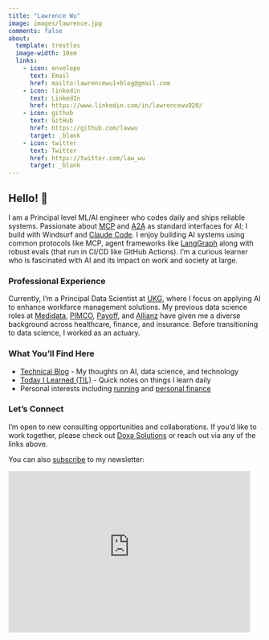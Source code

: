 ```yaml
---
title: "Lawrence Wu"
image: images/lawrence.jpg
comments: false
about:
  template: trestles
  image-width: 10em
  links:
    - icon: envelope
      text: Email
      href: mailto:lawrencewu1+blog@gmail.com
    - icon: linkedin
      text: LinkedIn
      href: https://www.linkedin.com/in/lawrencewu920/
    - icon: github
      text: GitHub
      href: https://github.com/lawwu
      target: _blank
    - icon: twitter
      text: Twitter
      href: https://twitter.com/law_wu
      target: _blank
---
```


::: {#hero-heading}
<!-- ::: {.headshot}
![](images/lawrence.jpg){width=200px style="border-radius: 50%; margin-bottom: 20px;"}
::: -->

## Hello! 👋

I am a Principal level ML/AI engineer who codes daily and ships reliable systems. Passionate about [MCP](https://github.com/jlowin/fastmcp) and [A2A](https://github.com/a2aproject/A2A) as standard interfaces for AI; I build with Windsurf and [Claude Code](https://lawwu.github.io/posts/2025-07-18-starting-to-use-claude-code/). I enjoy building AI systems using common protocols like MCP, agent frameworks like [LangGraph](https://github.com/langchain-ai/langgraph) along with robust evals (that run in CI/CD like GitHub Actions). I’m a curious learner who is fascinated with AI and its impact on work and society at large.

### Professional Experience
Currently, I'm a Principal Data Scientist at [UKG](https://www.ukg.com/){target="_blank"}, where I focus on applying AI to enhance workforce management solutions. My previous data science roles at [Medidata](https://www.medidata.com/){target="_blank"}, [PIMCO](https://www.pimco.com/){target="_blank"}, [Payoff](https://happymoney.com/){target="_blank"}, and [Allianz](https://allianz.com/){target="_blank"} have given me a diverse background across healthcare, finance, and insurance. Before transitioning to data science, I worked as an actuary.

### What You'll Find Here
- [Technical Blog](https://lawwu.github.io/blog.html) - My thoughts on AI, data science, and technology
- [Today I Learned (TIL)](https://lawwu.github.io/til/) - Quick notes on things I learn daily
- Personal interests including [running](https://lawwu.github.io/blog.html#category=Running){target="_blank"} and [personal finance](https://lawwu.github.io/modest-money-guide/){target="_blank"}

### Let's Connect
I'm open to new consulting opportunities and collaborations. If you'd like to work together, please check out [Doxa Solutions](https://doxasolutions.ai){target="_blank"} or reach out via any of the links above.

You can also [subscribe](https://lawrencewu.substack.com/subscribe) to my newsletter:

<iframe src="https://lawrencewu.substack.com/embed" width="480" height="320" style="border:1px solid #EEE; background:white;" frameborder="0" scrolling="no"></iframe>

:::